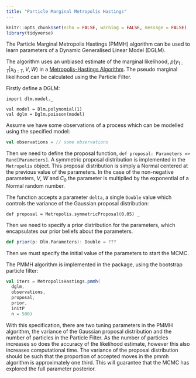 ```yaml
---
title: "Particle Marginal Metropolis Hastings"
---
```


```r
knitr::opts_chunk$set(echo = FALSE, warning = FALSE, message = FALSE)
library(tidyverse)
```

The Particle Marginal Metropolis Hastings (PMMH) algorithm can be used to learn parameters of a Dynamic Generalised Linear Model (DGLM).

The algorithm uses an unbiased estimate of the marginal likelihood, $p(y_{1:T} | x_{0:T}, V, W)$ in a [Metropolis-Hastings Algorithm](https://en.wikipedia.org/wiki/Metropolis–Hastings_algorithm). The pseudo marginal likelihood can be calculated using the Particle Filter.

Firstly define a DGLM:

```tut
import dlm.model._

val model = Dlm.polynomial(1)
val dglm = Dglm.poisson(model)
```

Assume we have some observations of a process which can be modelled using the specified model:

```scala
val observations = // some observations
```

Then we need to define the proposal function, `def proposal: Parameters => Rand[Parameters]`. A symmetric proposal distribution is implemented in the `Metropolis` object. This proposal distribution is simply a Normal centered at the previous value of the parameters. In the case of the non-negative parameters, $V$, $W$ and $C_0$ the parameter is multiplied by the exponential of a Normal random number.

The function accepts a parameter `delta`, a single `Double` value which controls the variance of the Gaussian proposal distribution:

```tut
def proposal = Metropolis.symmetricProposal(0.05) _
```

Then we need to specify a prior distribution for the parameters, which encapsulates our prior beliefs about the parameters.

```scala
def prior(p: Dlm.Parameters): Double = ???
```

Then we must specify the initial value of the parameters to start the MCMC.

The PMMH algorithm is implemented in the package, using the bootstrap particle filter:

```scala
val iters = MetropolisHastings.pmmh(
  dglm, 
  observations,
  proposal,
  prior,
  initP
  n = 500)
```

With this specification, there are two tuning parameters in the PMMH algorithm, the variance of the Gaussian proposal distribution and the number of particles in the Particle Filter. As the number of particles increases so does the accuracy of the likelihood estimate, however this also increases computational time. The variance of the proposal distribution should be such that the proportion of accepted moves in the pmmh algorithm is approximately one third. This will guarantee that the MCMC has explored the full parameter posterior.